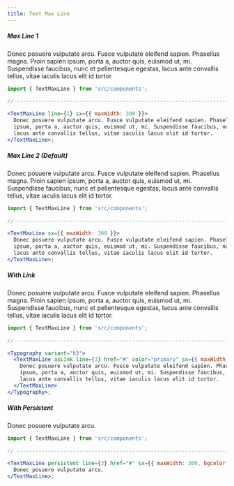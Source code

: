 ```yaml
---
title: Text Max Line
---
```


##### Max Line 1

<Block>
  <TextMaxLine line={1} sx={{ maxWidth: 300 }}>
    Donec posuere vulputate arcu. Fusce vulputate eleifend sapien. Phasellus magna. Proin sapien
    ipsum, porta a, auctor quis, euismod ut, mi. Suspendisse faucibus, nunc et pellentesque egestas,
    lacus ante convallis tellus, vitae iaculis lacus elit id tortor.
  </TextMaxLine>
</Block>

```jsx
import { TextMaxLine } from 'src/components';

// ----------------------------------------------------------------------

<TextMaxLine line={1} sx={{ maxWidth: 300 }}>
  Donec posuere vulputate arcu. Fusce vulputate eleifend sapien. Phasellus magna. Proin sapien
  ipsum, porta a, auctor quis, euismod ut, mi. Suspendisse faucibus, nunc et pellentesque egestas,
  lacus ante convallis tellus, vitae iaculis lacus elit id tortor.
</TextMaxLine>;
```

##### Max Line 2 (Default)

<Block>
  <TextMaxLine sx={{ maxWidth: 300 }}>
    Donec posuere vulputate arcu. Fusce vulputate eleifend sapien. Phasellus magna. Proin sapien
    ipsum, porta a, auctor quis, euismod ut, mi. Suspendisse faucibus, nunc et pellentesque egestas,
    lacus ante convallis tellus, vitae iaculis lacus elit id tortor.
  </TextMaxLine>
</Block>

```jsx
import { TextMaxLine } from 'src/components';

// ----------------------------------------------------------------------

<TextMaxLine sx={{ maxWidth: 300 }}>
  Donec posuere vulputate arcu. Fusce vulputate eleifend sapien. Phasellus magna. Proin sapien
  ipsum, porta a, auctor quis, euismod ut, mi. Suspendisse faucibus, nunc et pellentesque egestas,
  lacus ante convallis tellus, vitae iaculis lacus elit id tortor.
</TextMaxLine>;
```

##### With Link

<Block>
  <TextMaxLine asLink line={3} href="#" color="primary" sx={{ maxWidth: 300 }}>
    Donec posuere vulputate arcu. Fusce vulputate eleifend sapien. Phasellus magna. Proin sapien
    ipsum, porta a, auctor quis, euismod ut, mi. Suspendisse faucibus, nunc et pellentesque egestas,
    lacus ante convallis tellus, vitae iaculis lacus elit id tortor.
  </TextMaxLine>
</Block>

```jsx
import { TextMaxLine } from 'src/components';

// ----------------------------------------------------------------------

<Typography variant="h3">
  <TextMaxLine asLink line={3} href="#" color="primary" sx={{ maxWidth: 300 }}>
    Donec posuere vulputate arcu. Fusce vulputate eleifend sapien. Phasellus magna. Proin sapien
    ipsum, porta a, auctor quis, euismod ut, mi. Suspendisse faucibus, nunc et pellentesque egestas,
    lacus ante convallis tellus, vitae iaculis lacus elit id tortor.
  </TextMaxLine>
</Typography>;
```

##### With Persistent

<Block>
  <TextMaxLine persistent line={3} href="#" sx={{ maxWidth: 300, bgcolor: 'common.white' }}>
    Donec posuere vulputate arcu.
  </TextMaxLine>
</Block>

```jsx
import { TextMaxLine } from 'src/components';

// ----------------------------------------------------------------------

<TextMaxLine persistent line={3} href="#" sx={{ maxWidth: 300, bgcolor: 'common.white' }}>
  Donec posuere vulputate arcu.
</TextMaxLine>;
```
